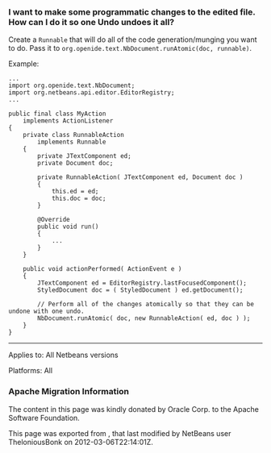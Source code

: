 <!--

    Licensed to the Apache Software Foundation (ASF) under one
    or more contributor license agreements.  See the NOTICE file
    distributed with this work for additional information
    regarding copyright ownership.  The ASF licenses this file
    to you under the Apache License, Version 2.0 (the
    "License"); you may not use this file except in compliance
    with the License.  You may obtain a copy of the License at

      http://www.apache.org/licenses/LICENSE-2.0

    Unless required by applicable law or agreed to in writing,
    software distributed under the License is distributed on an
    "AS IS" BASIS, WITHOUT WARRANTIES OR CONDITIONS OF ANY
    KIND, either express or implied.  See the License for the
    specific language governing permissions and limitations
    under the License.

-->

===I want to make some programmatic changes to the edited file. How can I do it so one Undo undoes it all?===

Create a <tt>Runnable</tt> that will do all of the code generation/munging you want to do.  Pass it to <tt>org.openide.text.NbDocument.runAtomic(doc, runnable)</tt>.

Example:
<pre>...
import org.openide.text.NbDocument;
import org.netbeans.api.editor.EditorRegistry;
...

public final class MyAction
    implements ActionListener
{
    private class RunnableAction
        implements Runnable
    {
        private JTextComponent ed;
        private Document doc;

        private RunnableAction( JTextComponent ed, Document doc )
        {
            this.ed = ed;
            this.doc = doc;
        }

        @Override
        public void run()
        {
            ...
        }
    }

    public void actionPerformed( ActionEvent e )
    {
        JTextComponent ed = EditorRegistry.lastFocusedComponent();
        StyledDocument doc = ( StyledDocument ) ed.getDocument();

        // Perform all of the changes atomically so that they can be undone with one undo.
        NbDocument.runAtomic( doc, new RunnableAction( ed, doc ) );
    }
}
</pre>
-----

Applies to: All Netbeans versions

Platforms: All

===Apache Migration Information===

The content in this page was kindly donated by Oracle Corp. to the
Apache Software Foundation.

This page was exported from , 
that last modified by NetBeans user TheloniousBonk 
on 2012-03-06T22:14:01Z.

